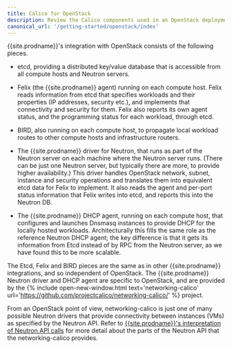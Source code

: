 ```yaml
---
title: Calico for OpenStack
description: Review the Calico components used in an OpenStack deployment.
canonical_url: '/getting-started/openstack/index'
---
```


{{site.prodname}}'s integration with OpenStack consists of the following pieces.

- etcd, providing a distributed key/value database that is accessible from all
  compute hosts and Neutron servers.

- Felix (the {{site.prodname}} agent) running on each compute host.  Felix reads
  information from etcd that specifies workloads and their properties (IP
  addresses, security etc.), and implements that connectivity and security for
  them.  Felix also reports its own agent status, and the programming status
  for each workload, through etcd.

- BIRD, also running on each compute host, to propagate local workload routes
  to other compute hosts and infrastructure routers.

- The {{site.prodname}} driver for Neutron, that runs as part of the Neutron server on
  each machine where the Neutron server runs.  (There can be just one Neutron
  server, but typically there are more, to provide higher availability.)  This
  driver handles OpenStack network, subnet, instance and security operations
  and translates them into equivalent etcd data for Felix to implement.  It
  also reads the agent and per-port status information that Felix writes into
  etcd, and reports this into the Neutron DB.

- The {{site.prodname}} DHCP agent, running on each compute host, that configures and
  launches Dnsmasq instances to provide DHCP for the locally hosted workloads.
  Architecturally this fills the same role as the reference Neutron DHCP agent;
  the key difference is that it gets its information from Etcd instead of by
  RPC from the Neutron server, as we have found this to be more scalable.

The Etcd, Felix and BIRD pieces are the same as in other {{site.prodname}} integrations,
and so independent of OpenStack.  The {{site.prodname}} Neutron driver and DHCP agent are
specific to OpenStack, and are provided by the {% include open-new-window.html text='networking-calico' url='https://github.com/projectcalico/networking-calico/' %} project.

From an OpenStack point of view, networking-calico is just one of many possible
Neutron drivers that provide connectivity between instances (VMs) as specified
by the Neutron API. Refer to [{{site.prodname}}'s interpretation of Neutron API calls](/networking/openstack/neutron-api) for more detail about the
parts of the Neutron API that the networking-calico provides.
